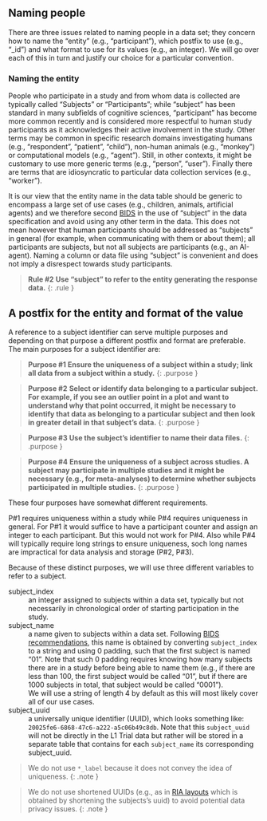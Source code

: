 

## Naming people



There are three issues related to naming people in a data set; they concern how to name the "entity" (e.g., "participant"), which postfix to use (e.g., "_id") and what format to use for its values (e.g., an integer). We will go over each of this in turn and justify our choice for a particular convention.



### Naming the entity

People who participate in a study and from whom data is collected are typically called "Subjects" or "Participants"; while "subject" has been standard in many subfields of cognitive sciences, "participant" has become more common recently and is considered more respectful to human study participants as it acknowledges their active involvement in the study. Other terms may be common in specific research domains investigating humans (e.g., "respondent", "patient", "child"), non-human animals (e.g., "monkey") or computational models (e.g., "agent"). Still, in other contexts, it might be customary to use more generic terms (e.g., "person", "user"). Finally there are terms that are idiosyncratic to particular data collection services (e.g., "worker").

It is our view that the entity name in the data table should be generic to encompass a large set of use cases (e.g., children, animals, artificial agents) and we therefore second [BIDS](https://) in the use of "subject" in the data specification and avoid using any other term in the data. This does not mean however that human participants should be addressed as "subjects" in general (for example, when communicating with them or about them); all participants are subjects, but not all subjects are participants (e.g., an AI-agent). Naming a column or data file using "subject" is convenient and does not imply a disrespect towards study participants.


>**Rule #2**
>**Use "subject" to refer to the entity generating the response data.**
{: .rule }

## A postfix for the entity and format of the value

A reference to a subject identifier can serve multiple purposes and depending on that purpose a different postfix and format are preferable. The main purposes for a subject identifier are:

>**Purpose #1**
>**Ensure the uniqueness of a subject within a study; link all data from a subject within a study.**
{: .purpose }

>**Purpose #2**
>**Select or identify data belonging to a particular subject. For example, if you see an outlier point in a plot and want to understand why that point occurred, it might be necessary to identify that data as belonging to a particular subject and then look in greater detail in that subject's data.**
{: .purpose }

>**Purpose #3**
>**Use the subject's identifier to name their data files.**
{: .purpose }

>**Purpose #4**
>**Ensure the uniqueness of a subject across studies. A subject may participate in multiple studies and it might be necessary (e.g., for meta-analyses) to determine whether subjects participated in multiple studies.**
{: .purpose }

These four purposes have somewhat different requirements. 

P#1 requires uniqueness within a study while P#4 requires uniqueness in general. For P#1 it would suffice to have a participant counter and assign an integer to each participant. But this would not work for P#4. Also while P#4 will typically require long strings to ensure uniqueness, soch long names are impractical for data analysis and storage (P#2, P#3). 

Because of these distinct purposes, we will use three different variables to refer to a subject.

subject_index
: an integer assigned to subjects within a data set, typically but not necessarily in chronological order of starting participation in the study.

subject_name
: a name given to subjects within a data set. Following [BIDS recommendations](https://bids-specification.readthedocs.io/en/stable/02-common-principles.html#participant-names-and-other-labels), this name is obtained by converting `subject_index` to a string and using 0 padding, such that the first subject is named "01". Note that such 0 padding requires knowing how many subjects there are in a study before being able to name them (e.g., if there are less than 100, the first subject would be called "01", but if there are 1000 subjects in total, that subject would be called "0001").
<br />
We will use a string of length 4 by default as this will most likely cover all of our use cases.
  
subject_uuid
: a universally unique identifier (UUID), which looks something like: `20025fe6-6868-47c6-a222-a5c06b49c8db`. Note that this `subject_uuid` will not be directly in the L1 Trial data but rather will be stored in a separate table that contains for each `subject_name` its corresponding subject_uuid.


> We do not use `*_label` because it does not convey the idea of uniqueness.
{: .note }

> We do not use shortened UUIDs (e.g., as in [RIA layouts](https://github.com/datalad/git-annex-ria-remote) which is obtained by shortening the subjects's uuid) to avoid potential data privacy issues.
{: .note }
